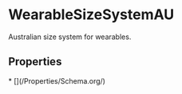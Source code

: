 
# WearableSizeSystemAU

Australian size system for wearables.

## Properties

<Grid>
* [](/Properties/Schema.org/)

</Grid>


